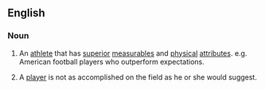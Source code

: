 ==English==

===Noun===
{{en-noun}}

# {{lb|en|sports|slang}} An [[athlete]] that has [[superior]] [[measurables]] and [[physical]] [[attributes]]. e.g. American football players who outperform expectations.
# {{lb|en|sports|slang}} A [[player]] is not as accomplished on the field as he or she would suggest.